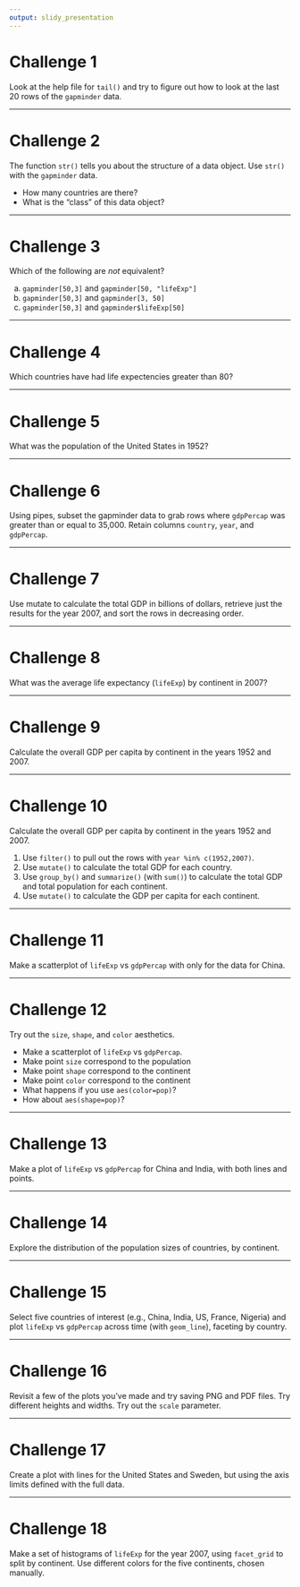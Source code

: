 ```yaml
---
output: slidy_presentation
---
```


# Challenge 1

Look at the help file for `tail()` and try to figure
out how to look at the last 20 rows of the `gapminder` data.

---

# Challenge 2

The function `str()` tells you about the structure of a data object. Use `str()` with the `gapminder` data.

- How many countries are there?
- What is the "class" of this data object?

---

# Challenge 3

Which of the following are *not* equivalent?

a. `gapminder[50,3]` and `gapminder[50, "lifeExp"]`
b. `gapminder[50,3]` and `gapminder[3, 50]`
c. `gapminder[50,3]` and `gapminder$lifeExp[50]`

---

# Challenge 4

Which countries have had life expectencies greater than 80?

---

# Challenge 5

What was the population of the United States in 1952?

---

# Challenge 6

Using pipes, subset the gapminder data to grab rows where `gdpPercap` was greater than or equal to 35,000. Retain columns `country`, `year`, and `gdpPercap`.

---

# Challenge 7

Use mutate to calculate the total GDP in billions of dollars, retrieve just the results for the year 2007, and sort the rows in decreasing order.

---

# Challenge 8

What was the average life expectancy (`lifeExp`) by continent in 2007?

---

# Challenge 9

Calculate the overall GDP per capita by continent in the years 1952 and 2007.

---

# Challenge 10

Calculate the overall GDP per capita by continent in the years 1952 and 2007.

1. Use `filter()` to pull out the rows with `year %in% c(1952,2007)`.
2. Use `mutate()` to calculate the total GDP for each country.
3. Use `group_by()` and `summarize()` (with `sum()`) to calculate the total GDP and total population for each continent.
4. Use `mutate()` to calculate the GDP per capita for each continent.

---

# Challenge 11


Make a scatterplot of `lifeExp` vs `gdpPercap` with only for the data for
China.

---

# Challenge 12


Try out the `size`, `shape`, and `color` aesthetics.

- Make a scatterplot of `lifeExp` vs `gdpPercap`.
- Make point `size` correspond to the population
- Make point `shape` correspond to the continent
- Make point `color` correspond to the continent
- What happens if you use `aes(color=pop)`?
- How about `aes(shape=pop)`?

---

# Challenge 13


Make a plot of `lifeExp` vs `gdpPercap` for China and India, with
both lines and points.

---

# Challenge 14


Explore the distribution of the population sizes of countries, by
continent.

---

# Challenge 15


Select five countries of interest (e.g., China, India, US, France,
Nigeria) and plot `lifeExp` vs `gdpPercap` across time (with
`geom_line`), faceting by country.

---

# Challenge 16


Revisit a few of the plots you've made and try saving PNG and PDF
files. Try different heights and widths. Try out the `scale` parameter.

---

# Challenge 17


Create a plot with lines for the United States and Sweden, but
using the axis limits defined with the full data.

---

# Challenge 18


Make a set of histograms of `lifeExp` for the year 2007, using
`facet_grid` to split by continent. Use different colors
for the five continents, chosen manually.

